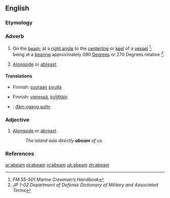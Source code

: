 ==English==

===Etymology===
{{prefix|a|beam}}

===Adverb===
{{en-adv}}

# {{nautical}} On the [[beam]]; at a [[right angle]] to the [[centerline]] or [[keel]] of a [[vessel]] <ref name="FM55-501">''FM 55-501 Marine Crewman’s Handbook''</ref>; being at a [[bearing]] approximately 090 [[degree|Degrees]] or 270 Degrees relative <ref name="JP102">''JP 1-02 Department of Defense Dictionary of Military and Associated Terms''</ref>.
# {{nautical}} [[alongside|Alongside]] or [[abreast]].

====Translations====
{{trans-top|on the beam}}
*Finnish: [[suoraan]] [[sivu|sivulla]]
{{trans-mid}}
{{trans-bottom}}

{{trans-top|alongside}}
*Finnish: [[vieressä]], [[kyljittäin]]
{{trans-mid}}
{{trans-bottom}}

{{ttbc-top}}
*{{ttbc|Vietnamese}}: [[đâm ngang sườn]]
{{trans-bottom}}

===Adjective===
{{en-adj}}

# {{nautical}} [[alongside|Alongside]] or [[abreast]].
#:''The island was directly '''abeam''' of us.''

===References===
<references/>

[[ar:abeam]]
[[pl:abeam]]
[[vi:abeam]]
[[uk:abeam]]
[[zh:abeam]]